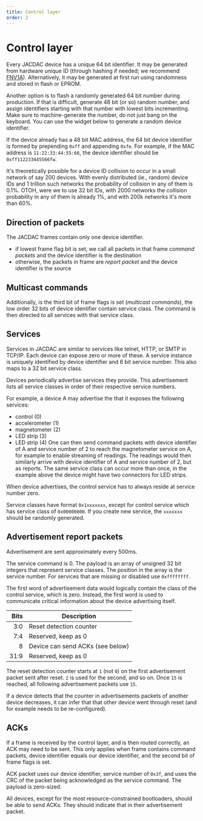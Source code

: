 ```yaml
---
title: Control layer
order: 2
---
```



# Control layer

Every JACDAC device has a unique 64 bit identifier.
It may be generated from hardware unique ID (through hashing if needed;
we recommend [FNV1A](https://tools.ietf.org/html/draft-eastlake-fnv-14#section-3)).
Alternatively, it may be generated at first run using randomness and stored in flash or EPROM.

Another option is to flash a randomly generated 64 bit number during production.
If that is difficult, generate 48 bit (or so) random number, and assign identifiers
starting with that number with lowest bits incrementing.
Make sure to machine-generate the number, do not just bang on the keyboard.
You can use the widget below to generate a random device identifier.

<RandomGenerator device={true} />

If the device already has a 48 bit MAC address, the 64 bit device identifier is formed by prepending
`0xff` and appending `0xfe`. For example, if the MAC address is `11:22:33:44:55:66`, the device
identifier should be `0xff112233445566fw`.

It's theoretically possible for a device ID collision to occur in a small network of say 200 devices.
With evenly distributed (ie., random) device IDs and 1 trillion such networks 
the probability of collision in any of them is 0.1%.
OTOH, were we to use 32 bit IDs, with 2000 networks the collision probability in any of them
is already 1%, and with 200k networks it's more than 60%.

## Direction of packets

The JACDAC frames contain only one device identifier.
* if lowest frame flag bit is set, we call all packets in that frame _command packets_ and the device identifier is the destination
* otherwise, the packets in frame are _report packet_ and the device identifier is the source

## Multicast commands

Additionally, is the third bit of frame flags is set (_multicast commands_),
the low order 32 bits of device identifier contain service class.
The command is then directed to all services with that service class.

## Services

Services in JACDAC are similar to services like telnet, HTTP, or SMTP in TCP/IP.
Each device can expose zero or more of these.
A service instance is uniquely identified by device identifier and 6 bit service number.
This also maps to a 32 bit service class.

Devices periodically advertise services they provide.
This advertisement lists all service classes in order of their respective service numbers.

For example, a device A may advertise the that it exposes the following services:
* control (0)
* accelerometer (1)
* magnetometer (2)
* LED strip (3)
* LED strip (4)
One can then send command packets with device identifier of A and service number of 2 to reach
the magnetometer service on A, for example to enable streaming of readings.
The readings would then similarly arrive with device identifier of A and service
number of 2, but as reports.
The same service class can occur more than once, in the example above the device might have
two connectors for LED strips.

When device advertises, the control service has to always reside at service number zero.

Service classes have format `0x1xxxxxxx`, except for control service which has service class of `0x00000000`.
If you create new service, the `xxxxxxx` should be randomly generated.

## Advertisement report packets

Advertisement are sent approximately every 500ms.

The service command is 0.
The payload is an array of unsigned 32 bit integers that represent service classes.
The position in the array is the service number.
For services that are missing or disabled use `0xffffffff`.

The first word of advertisement data would logically contain the class of the control
service, which is zero.
Instead, the first word is used to communicate critical information about the device
advertising itself.

| Bits  | Description
|------:| ------------------------------------
|   3:0 | Reset detection counter
|   7:4 | Reserved, keep as 0
|     8 | Device can send ACKs (see below)
|  31:9 | Reserved, keep as 0

The reset detection counter starts at `1` (not `0`) on the first advertisement packet
sent after reset. 
`2` is used for the second, and so on.
Once `15` is reached, all following advertisement packets use `15`.

If a device detects that the counter in advertisements packets of another device
decreases, it can infer that that other device went through reset
(and for example needs to be re-configured).


## ACKs

If a frame is received by the control layer, and is then routed correctly,
an ACK may need to be sent.
This only applies when frame contains command packets,
device identifier equals our device identifier,
and the second bit of frame flags is set.

ACK packet uses our device identifier, service number of `0x3f`,
and uses the CRC of the packet being acknowledged as the service command.
The payload is zero-sized.

All devices, except for the most resource-constrained bootloaders,
should be able to send ACKs.
They should indicate that in their advertisement packet.